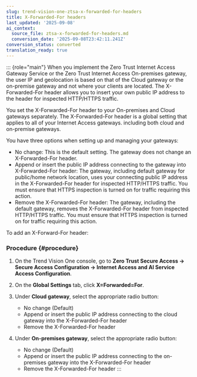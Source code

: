 ```yaml
---
slug: trend-vision-one-ztsa-x-forwarded-for-headers
title: X-Forwarded-For headers
last_updated: '2025-09-08'
ai_context:
  source_file: ztsa-x-forwarded-for-headers.md
  conversion_date: '2025-09-08T23:42:11.241Z'
conversion_status: converted
translation_ready: true
---
```


::: {role="main"}
When you implement the Zero Trust Internet Access Gateway Service or the Zero Trust Internet Access On-premises gateway, the user IP and geolocation is based on that of the Cloud gateway or the on-premise gateway and not where your clients are located. The X-Forwarded-For header allows you to insert your own public IP address to the header for inspected HTTP/HTTPS traffic.

You set the X-Forwarded-For header to your On-premises and Cloud gateways separately. The X-Forwarded-For header is a global setting that applies to all of your Internet Access gateways. including both cloud and on-premise gateways.

You have three options when setting up and managing your gateways:

- No change: This is the default setting. The gateway does not change an X-Forwarded-For header.
- Append or insert the public IP address connecting to the gateway into X-Forwarded-For header: The gateway, including default gateway for public/home network location, uses your connecting public IP address in the X-Forwarded-For header for inspected HTTP/HTTPS traffic. You must ensure that HTTPS inspection is turned on for traffic requiring this action.
- Remove the X-Forwarded-For header: The gateway, including the default gateway, removes the X-Forwarded-For header from inspected HTTP/HTTPS traffic. You must ensure that HTTPS inspection is turned on for traffic requiring this action.

To add an X-Forward-For header:

### Procedure {#procedure}

1.  On the Trend Vision One console, go to **Zero Trust Secure Access → Secure Access Configuration → Internet Access and AI Service Access Configuration**.

2.  On the **Global Settings** tab, click **X=Forwarded=For**.

3.  Under **Cloud gateway**, select the appropriate radio button:

    - No change (Default)
    - Append or insert the public IP address connecting to the cloud gateway into the X-Forwarded-For header
    - Remove the X-Forwarded-For header

4.  Under **On-premises gateway**, select the appropriate radio button:

    - No change (Default)
    - Append or insert the public IP address connecting to the on-premises gateway into the X-Forwarded-For header
    - Remove the X-Forwarded-For header
:::
